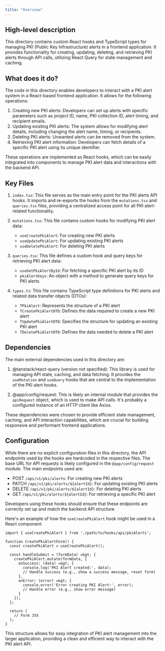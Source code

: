 ```yaml
---
title: "Overview"
---
```


## High-level description
This directory contains custom React hooks and TypeScript types for managing PKI (Public Key Infrastructure) alerts in a frontend application. It provides functionality for creating, updating, deleting, and retrieving PKI alerts through API calls, utilizing React Query for state management and caching.

## What does it do?
The code in this directory enables developers to interact with a PKI alert system in a React-based frontend application. It allows for the following operations:

1. Creating new PKI alerts: Developers can set up alerts with specific parameters such as project ID, name, PKI collection ID, alert timing, and recipient emails.
2. Updating existing PKI alerts: The system allows for modifying alert details, including changing the alert name, timing, or recipients.
3. Deleting PKI alerts: Unwanted alerts can be removed from the system.
4. Retrieving PKI alert information: Developers can fetch details of a specific PKI alert using its unique identifier.

These operations are implemented as React hooks, which can be easily integrated into components to manage PKI alert data and interactions with the backend API.

## Key Files

1. `index.tsx`: This file serves as the main entry point for the PKI alerts API hooks. It imports and re-exports the hooks from the `mutations.tsx` and `queries.tsx` files, providing a centralized access point for all PKI alert-related functionality.

2. `mutations.tsx`: This file contains custom hooks for modifying PKI alert data:
   - `useCreatePkiAlert`: For creating new PKI alerts
   - `useUpdatePkiAlert`: For updating existing PKI alerts
   - `useDeletePkiAlert`: For deleting PKI alerts

3. `queries.tsx`: This file defines a custom hook and query keys for retrieving PKI alert data:
   - `useGetPkiAlertById`: For fetching a specific PKI alert by its ID
   - `pkiAlertKeys`: An object with a method to generate query keys for PKI alerts

4. `types.ts`: This file contains TypeScript type definitions for PKI alerts and related data transfer objects (DTOs):
   - `TPkiAlert`: Represents the structure of a PKI alert
   - `TCreatePkiAlertDTO`: Defines the data required to create a new PKI alert
   - `TUpdatePkiAlertDTO`: Specifies the structure for updating an existing PKI alert
   - `TDeletePkiAlertDTO`: Defines the data needed to delete a PKI alert

## Dependencies
The main external dependencies used in this directory are:

1. @tanstack/react-query (version not specified): This library is used for managing API state, caching, and data fetching. It provides the `useMutation` and `useQuery` hooks that are central to the implementation of the PKI alert hooks.

2. @app/config/request: This is likely an internal module that provides the `apiRequest` object, which is used to make API calls. It's probably a configured instance of an HTTP client like Axios.

These dependencies were chosen to provide efficient state management, caching, and API interaction capabilities, which are crucial for building responsive and performant frontend applications.

## Configuration
While there are no explicit configuration files in this directory, the API endpoints used by the hooks are hardcoded in the respective files. The base URL for API requests is likely configured in the `@app/config/request` module. The main endpoints used are:

- POST `/api/v1/pki/alerts`: For creating new PKI alerts
- PATCH `/api/v1/pki/alerts/${alertId}`: For updating existing PKI alerts
- DELETE `/api/v1/pki/alerts/${alertId}`: For deleting PKI alerts
- GET `/api/v1/pki/alerts/${alertId}`: For retrieving a specific PKI alert

Developers using these hooks should ensure that these endpoints are correctly set up and match the backend API structure.

Here's an example of how the `useCreatePkiAlert` hook might be used in a React component:

```tsx
import { useCreatePkiAlert } from './path/to/hooks/api/pkiAlerts';

function CreatePkiAlertForm() {
  const createPkiAlert = useCreatePkiAlert();

  const handleSubmit = (formData) =&gt; {
    createPkiAlert.mutate(formData, {
      onSuccess: (data) =&gt; {
        console.log('PKI Alert created:', data);
        // Handle success (e.g., show a success message, reset form)
      },
      onError: (error) =&gt; {
        console.error('Error creating PKI Alert:', error);
        // Handle error (e.g., show error message)
      }
    });
  };

  return (
    // Form JSX
  );
}
```

This structure allows for easy integration of PKI alert management into the larger application, providing a clean and efficient way to interact with the PKI alert API.